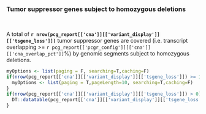 ### Tumor suppressor genes subject to homozygous deletions
<br>

A total of __`r nrow(pcg_report[['cna']][['variant_display']][['tsgene_loss']])`__ tumor suppressor genes are covered (i.e. transcript overlapping >= `r pcg_report[['pcgr_config']][['cna']][['cna_overlap_pct']]`%) by genomic segments subject to homozygous deletions.

```r
myOptions <- list(paging = F, searching=T,caching=F)
if(nrow(pcg_report[['cna']][['variant_display']][['tsgene_loss']]) >= 10){
  myOptions <- list(paging = T,pageLength=10, searching=T,caching=F)
}
if(nrow(pcg_report[['cna']][['variant_display']][['tsgene_loss']]) > 0){
  DT::datatable(pcg_report[['cna']][['variant_display']][['tsgene_loss']], options = myOptions, escape=F, extensions = "Responsive")
}
```

<br><br>
